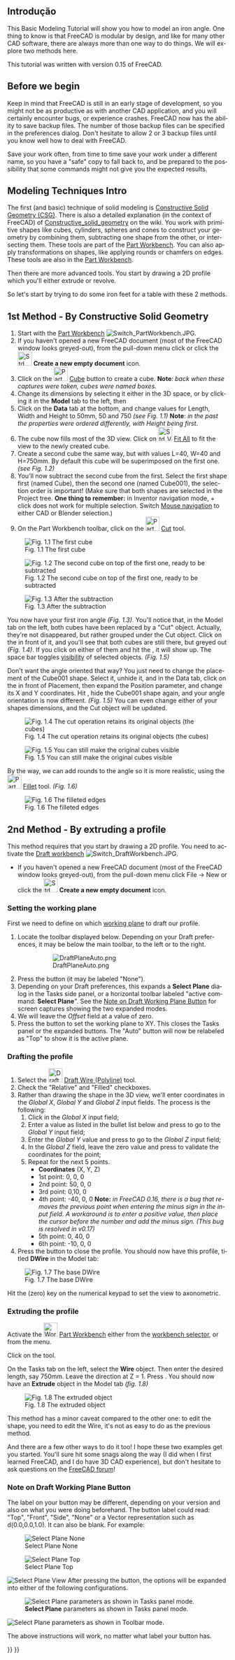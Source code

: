 <languages/>
<div lang="en" dir="ltr" class="mw-content-ltr">
{{TutorialInfo
|Topic=Introduction to modelling
|Level=Beginner
|Time=15 minutes
|Author=[[User:Normandc|NormandC]]
|FCVersion=any
|Files=none
}}
</div>

<span id="Introduction"></span>
== Introdução == 

<div lang="en" dir="ltr" class="mw-content-ltr">
This Basic Modeling Tutorial will show you how to model an iron angle. One thing to know is that FreeCAD is modular by design, and like for many other CAD software, there are always more than one way to do things. We will explore two methods here.
</div>

<div lang="en" dir="ltr" class="mw-content-ltr">
This tutorial was written with version 0.15 of FreeCAD.
</div>

<div lang="en" dir="ltr" class="mw-content-ltr">
== Before we begin ==
Keep in mind that FreeCAD is still in an early stage of development, so you might not be as productive as with another CAD application, and you will certainly encounter bugs, or experience crashes. FreeCAD now has the ability to save backup files. The number of those backup files can be specified in the preferences dialog. Don't hesitate to allow 2 or 3 backup files until you know well how to deal with FreeCAD.
</div>

<div lang="en" dir="ltr" class="mw-content-ltr">
Save your work often, from time to time save your work under a different name, so you have a "safe" copy to fall back to, and be prepared to the possibility that some commands might not give you the expected results.
</div> 

<div lang="en" dir="ltr" class="mw-content-ltr">
== Modeling Techniques Intro ==
The first (and basic) technique of solid modeling is [https://en.wikipedia.org/wiki/Constructive_solid_geometry Constructive Solid Geometry (CSG)]. There is also a detailed explanation (in the context of FreeCAD) of [[Constructive_solid_geometry]] on the wiki. You work with primitive shapes like cubes, cylinders, spheres and cones to construct your geometry by combining them, subtracting one shape from the other, or intersecting them. These tools are part of the [[Part Workbench]]. You can also apply transformations on shapes, like applying rounds or chamfers on edges. These tools are also in the [[Part Workbench]].
</div>

<div lang="en" dir="ltr" class="mw-content-ltr">
Then there are more advanced tools. You start by drawing a 2D profile which you'll either extrude or revolve.
</div>

<div lang="en" dir="ltr" class="mw-content-ltr">
So let's start by trying to do some iron feet for a table with these 2 methods.
</div>

<div lang="en" dir="ltr" class="mw-content-ltr">
== 1st Method - By Constructive Solid Geometry ==
# Start with the [[Part Workbench]] [[Image:Switch PartWorkbench.JPG]].
# If you haven't opened a new FreeCAD document (most of the FreeCAD window looks greyed-out), from the pull-down menu click {{MenuCommand|File → New}} or click the [[Image:Std_New.svg|32px|link=Std_New]] '''Create a new empty document''' icon.
# Click on the [[Image:Part_Box.svg|32px]] [[Part_Box|Cube]] button to create a cube. '''Note''': ''back when these captures were taken, cubes were named boxes.''
# Change its dimensions by selecting it either in the 3D space, or by clicking it in the '''Model''' tab to the left, then
# Click on the '''Data''' tab at the bottom, and change values for Length, Width and Height to 50mm, 50 and 750 ''(see Fig. 1.1)'' '''Note''': ''in the past the properties were ordered differently, with Height being first''.
# The cube now fills most of the 3D view. Click on [[Image:Std ViewFitAll.svg|32px]] [[Std ViewFitAll|Fit All]] to fit the view to the newly created cube.
# Create a second cube the same way, but with values L=40, W=40 and H=750mm. By default this cube will be superimposed on the first one. ''(see Fig. 1.2)''
# You'll now subtract the second cube from the first. Select the first shape first (named Cube), then the second one (named Cube001), the selection order is important! (Make sure that both shapes are selected in the Project tree. '''One thing to remember:''' in Inventor navigation mode, {{Button|Ctrl}} + click does not work for multiple selection. Switch [[Mouse_navigation|Mouse navigation]] to either CAD or Blender selection.)
# On the Part Workbench toolbar, click on the [[Image:Part_Cut.svg|32px]] [[Part_Cut|Cut]] tool.
</div>

<div lang="en" dir="ltr" class="mw-content-ltr">
[[Image:Tutorial-normand01.jpg|center|frame|Fig. 1.1 The first cube]]
</div>

<div lang="en" dir="ltr" class="mw-content-ltr">
[[Image:Tutorial-normand02.jpg|center|frame|Fig. 1.2 The second cube on top of the first one, ready to be subtracted]]
</div>

<div lang="en" dir="ltr" class="mw-content-ltr">
[[Image:Tutorial-normand03.jpg|center|frame|Fig. 1.3 After the subtraction]]
</div>

<div lang="en" dir="ltr" class="mw-content-ltr">
You now have your first iron angle ''(Fig. 1.3)''. You'll notice that, in the Model tab on the left, both cubes have been replaced by a "Cut" object. Actually, they're not disappeared, but rather grouped under the Cut object. Click on the {{Button|+}} in front of it, and you'll see that both cubes are still there, but greyed out ''(Fig. 1.4)''. If you click on either of them and hit the {{KEY|Space bar}}, it will show up. The space bar toggles [[Std ToggleVisibility|visibility]] of selected objects. ''(Fig. 1.5)''
</div>

<div lang="en" dir="ltr" class="mw-content-ltr">
Don't want the angle oriented that way? You just need to change the placement of the Cube001 shape. Select it, unhide it, and in the Data tab, click on the {{Button|+}} in front of Placement, then expand the Position parameter, and change its X and Y coordinates. Hit {{Button|Enter}}, hide the Cube001 shape again, and your angle orientation is now different. ''(Fig. 1.5)'' You can even change either of your shapes dimensions, and the Cut object will be updated.
</div>

<div lang="en" dir="ltr" class="mw-content-ltr">
[[Image:Tutorial-normand04.jpg|center|frame|Fig. 1.4 The cut operation retains its original objects (the cubes)]]
</div>

<div lang="en" dir="ltr" class="mw-content-ltr">
[[Image:Tutorial-normand05.jpg|center|frame|Fig. 1.5 You can still make the original cubes visible]]
</div>

<div lang="en" dir="ltr" class="mw-content-ltr">
By the way, we can add rounds to the angle so it is more realistic, using the [[Image:Part_Fillet.svg|32px]] [[Part_Fillet|Fillet]] tool. ''(Fig. 1.6)''
</div>

<div lang="en" dir="ltr" class="mw-content-ltr">
[[Image:Tutorial-normand06.jpg|center|frame|Fig. 1.6 The filleted edges]]
</div>

<div lang="en" dir="ltr" class="mw-content-ltr">
== 2nd Method - By extruding a profile ==
This method requires that you start by drawing a 2D profile. You need to activate the [[Draft Workbench|Draft workbench]] [[Image:Switch DraftWorkbench.JPG]].
* If you haven't opened a new FreeCAD document (most of the FreeCAD window looks greyed-out), from the pull-down menu click File → New or click the [[Image:Std_New.svg|32px|link=Std_New]] '''Create a new empty document''' icon.
</div>

<div lang="en" dir="ltr" class="mw-content-ltr">
===Setting the working plane===
First we need to define on which [[Draft_SelectPlane|working plane]] to draft our profile.
     
# Locate the toolbar displayed below. Depending on your Draft preferences, it may be below the main toolbar, to the left or to the right.
#: [[File:DraftPlaneAuto.png]]
# Press the {{KEY|Auto}} button (it may be labeled "None").
# Depending on your Draft preferences, this expands a '''Select Plane''' dialog in the Tasks side panel, or a horizontal toolbar labeled "active command: '''Select Plane'''". See the [[#Note on Draft Working Plane Button|Note on Draft Working Plane Button]] for screen captures showing the two expanded modes.
# We will leave the ''Offset'' field at a value of zero.
# Press the {{KEY|XY}} button to set the working plane to XY. This closes the Tasks panel or the expanded buttons. The "Auto" button will now be relabeled as "Top" to show it is the active plane.
</div>

<div lang="en" dir="ltr" class="mw-content-ltr">
===Drafting the profile===
# Select the [[Image:Draft_Wire.svg|32px]] [[Draft_Wire|Draft Wire (Polyline)]] tool.
# Check the "Relative" and "Filled" checkboxes.
# Rather than drawing the shape in the 3D view, we'll enter coordinates in the ''Global X'', ''Global Y'' and ''Global Z'' input fields. The process is the following:
## Click in the ''Global X'' input field;
## Enter a value as listed in the bullet list below and press {{KEY|TAB}} to go to the ''Global Y'' input field;
## Enter the ''Global Y'' value and press {{KEY|TAB}} to go to the ''Global Z'' input field;
## In the ''Global Z'' field, leave the zero value and press {{KEY|ENTER}} to validate the coordinates for the point;
## Repeat for the next 5 points.
##* '''Coordinates''' (X, Y, Z)
##* 1st point: 0, 0, 0
##* 2nd point: 50, 0, 0
##* 3rd point: 0,10, 0
##* 4th point: -40, 0, 0 '''Note:''' ''in FreeCAD 0.16, there is a bug that removes the previous point when entering the minus sign in the input field. A workaround is to enter a positive value, then place the cursor before the number and add the minus sign. (This bug is resolved in v0.17)''
##* 5th point: 0, 40, 0
##* 6th point: -10, 0, 0
# Press the {{KEY|Close}} button to close the profile. You should now have this profile, titled '''DWire''' in the Model tab:
</div>

<div lang="en" dir="ltr" class="mw-content-ltr">
[[Image:Tutorial-normand07.jpg|center|frame|Fig. 1.7 The base DWire]]
</div> 

<div lang="en" dir="ltr" class="mw-content-ltr">
Hit the {{KEY|0}} (zero) key on the numerical keypad to set the view to axonometric.
</div>

<div lang="en" dir="ltr" class="mw-content-ltr">
===Extruding the profile===
Activate the [[Image:Workbench_Part.svg|32px]] [[Part Workbench]] either from the [[Std Workbench|workbench selector]], or from the {{MenuCommand|[[Std View Menu|View]] → Workbench → Part}} menu.
</div>

<div lang="en" dir="ltr" class="mw-content-ltr">
Click on the {{KEY|[[Image:Part_Extrude.svg|32px]] [[Part_Extrude|Extrude]]}} tool.
</div>

<div lang="en" dir="ltr" class="mw-content-ltr">
On the Tasks tab on the left, select the '''Wire''' object. Then enter the desired length, say 750mm. Leave the direction at Z = 1. Press {{KEY|OK}}. You should now have an '''Extrude''' object in the Model tab ''(fig. 1.8)''
</div>

<div lang="en" dir="ltr" class="mw-content-ltr">
[[Image:Tutorial-normand08.jpg|center|frame|Fig. 1.8 The extruded object]]
</div>

<div lang="en" dir="ltr" class="mw-content-ltr">
This method has a minor caveat compared to the other one: to edit the shape, you need to edit the Wire, it's not as easy to do as the previous method.
</div>

<div lang="en" dir="ltr" class="mw-content-ltr">
And there are a few other ways to do it too! I hope these two examples get you started. You'll sure hit some snags along the way (I did when I first learned FreeCAD, and I do have 3D CAD experience), but don't hesitate to ask questions on the [https://forum.freecad.org FreeCAD forum]!
</div>

<div lang="en" dir="ltr" class="mw-content-ltr">
===Note on Draft Working Plane Button===
The label on your button may be different, depending on your version and also on what you were doing beforehand.  The button label could read: "Top", "Front", "Side", "None" or a Vector representation such as d(0.0,0.0,1.0). It can also be blank. For example:
</div>

<div lang="en" dir="ltr" class="mw-content-ltr">
[[Image:DraftPlaneNone.png|left|frame|Select Plane None]]
</div>

<div lang="en" dir="ltr" class="mw-content-ltr">
[[Image:DraftPlaneTop.png|left|frame|Select Plane Top]]
</div>

<div lang="en" dir="ltr" class="mw-content-ltr">
[[Image:DraftPlaneView.png|left|frame|Select Plane View]]
{{clear}}
After pressing the button, the options will be expanded into either of the following configurations.
    
[[File:DraftPlaneTasks.png|left|frame|'''Select Plane''' parameters as shown in Tasks panel mode.]]
     
[[File:DraftPlaneToolbarMode.png|left|frame|'''Select Plane''' parameters as shown in Toolbar mode.]]
{{clear}}
</div>

<div lang="en" dir="ltr" class="mw-content-ltr">
The above instructions will work, no matter what label your button has.
</div>

{{Part Tools navi{{#translation:}}}}
{{Userdocnavi{{#translation:}}}}